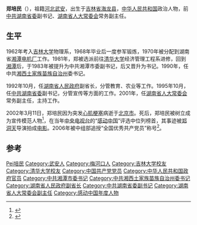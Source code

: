 '''郑培民'''（{{bd|1943年|7月23日|2002年|3月11日|catIdx=Zheng郑}}），祖籍[[河北|河北]][[武安|武安]]，出生于[[吉林省|吉林省]][[海龙县|海龙县]]，[[中华人民共和国|中华人民共和国]]政治人物，前[[中共湖南省委|中共湖南省委]]副书记、[[湖南省人大常委会|湖南省人大常委会]]常务副主任。

== 生平 ==
1962年考入[[吉林大学|吉林大学]]物理系，1968年毕业后一度参军锻炼，1970年被分配到湖南省[[湘潭电机厂|湘潭电机厂]]工作。1981年，郑被选派前往[[清华大学|清华大学]]经济管理工程系进修，回到[[湘潭|湘潭]]后，于1983年被提升为中共湘潭市委副书记，后又晋升为书记。1990年，任中共[[湘西土家族苗族自治州|湘西土家族苗族自治州]]委书记。

1992年10月，任[[湖南省人民政府|湖南省人民政府]]副省长，分管教育、农业等工作。1995年10月，任[[中共湖南省委|中共湖南省委]]副书记，分管宣传等方面的工作。2001年，任[[湖南省人大常委会|湖南省人大常委会]]常务副主任，主持工作。

2002年3月11日，郑培民因为突发[[心肌梗塞|心肌梗塞]]病逝于[[北京市|北京市]]。死后，郑培民被树立成为宣传模范人物<ref>{{cite web|url=http://www.cctv.com/news/china/20021013/100298_1.shtml|title=一个活在人民心中的共产党人郑培民（一）|publisher=[[中国中央电视台|央视国际]]|date=2002-10-13|accessdate=2017-08-30|archive-date=2017-08-30|archive-url=https://web.archive.org/web/20170830103159/http://www.cctv.com/news/china/20021013/100298_1.shtml|dead-url=no}}</ref>，在当年[[中国中央电视台|中央电视台]]的“[[感动中国|感动中国]]”评选中位列榜首，其事迹被[[郑洞天|郑洞天]]导演拍成[[电影|电影]]。2006年被中组部追授“全国优秀共产党员”称号<ref>{{cite web|accessdate=2016-10-06|url=http://www.thepaper.cn/newsDetail_forward_1539119|title=舆情观察｜追忆近年来65岁以下任内去世的领导干部|publisher=澎湃新闻|archive-date=2016-10-09|archive-url=https://web.archive.org/web/20161009124541/http://www.thepaper.cn/newsDetail_forward_1539119|dead-url=no}}</ref>。

== 参考 ==
{{reflist}}

{{中华人民共和国湘西州正职领导人}}
{{感動中國}}

{{Authority control}}
{{DEFAULTSORT:Zheng鄭培民}}
[[Category:鄭姓|Pei培民]]
[[Category:武安人|Category:武安人]]
[[Category:梅河口人|Category:梅河口人]]
[[Category:吉林大学校友|Category:吉林大学校友]]
[[Category:清华大学校友|Category:清华大学校友]]
[[Category:中国共产党党员|Category:中国共产党党员]]
[[Category:中华人民共和国政府官员|Category:中华人民共和国政府官员]]
[[Category:中共湘潭市委书记|Category:中共湘潭市委书记]]
[[Category:中共湘西土家族苗族自治州委书记|Category:中共湘西土家族苗族自治州委书记]]
[[Category:湖南省人民政府副省长|Category:湖南省人民政府副省长]]
[[Category:中共湖南省委副书记|Category:中共湖南省委副书记]]
[[Category:湖南省人大常委会副主任|Category:湖南省人大常委会副主任]]
[[Category:感动中国年度人物|Category:感动中国年度人物]]